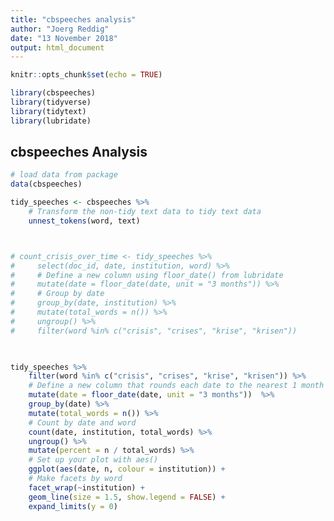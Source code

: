 ```yaml
---
title: "cbspeeches analysis"
author: "Joerg Reddig"
date: "13 November 2018"
output: html_document
---
```


```r
knitr::opts_chunk$set(echo = TRUE)

library(cbspeeches)
library(tidyverse)
library(tidytext)
library(lubridate)

```

## cbspeeches Analysis


```r
# load data from package
data(cbspeeches)


```



```r

tidy_speeches <- cbspeeches %>%
    # Transform the non-tidy text data to tidy text data
    unnest_tokens(word, text)



# count_crisis_over_time <- tidy_speeches %>%
#     select(doc_id, date, institution, word) %>% 
#     # Define a new column using floor_date() from lubridate
#     mutate(date = floor_date(date, unit = "3 months")) %>%
#     # Group by date
#     group_by(date, institution) %>%
#     mutate(total_words = n()) %>%
#     ungroup() %>%
#     filter(word %in% c("crisis", "crises", "krise", "krisen"))

    

tidy_speeches %>%
    filter(word %in% c("crisis", "crises", "krise", "krisen")) %>% 
    # Define a new column that rounds each date to the nearest 1 month
    mutate(date = floor_date(date, unit = "3 months"))  %>%
    group_by(date) %>%
    mutate(total_words = n()) %>%
    # Count by date and word
    count(date, institution, total_words) %>%
    ungroup() %>%
    mutate(percent = n / total_words) %>%
    # Set up your plot with aes()
    ggplot(aes(date, n, colour = institution)) +
    # Make facets by word
    facet_wrap(~institution) +
    geom_line(size = 1.5, show.legend = FALSE) +
    expand_limits(y = 0)



```
